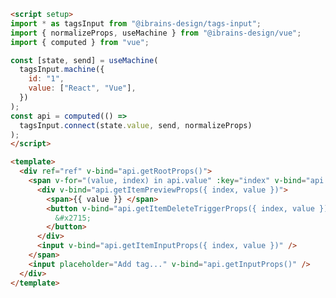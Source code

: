 ```md
<script setup>
import * as tagsInput from "@ibrains-design/tags-input";
import { normalizeProps, useMachine } from "@ibrains-design/vue";
import { computed } from "vue";

const [state, send] = useMachine(
  tagsInput.machine({
    id: "1",
    value: ["React", "Vue"],
  })
);
const api = computed(() =>
  tagsInput.connect(state.value, send, normalizeProps)
);
</script>

<template>
  <div ref="ref" v-bind="api.getRootProps()">
    <span v-for="(value, index) in api.value" :key="index" v-bind="api.getItemProps({ index, value })">
      <div v-bind="api.getItemPreviewProps({ index, value })">
        <span>{{ value }} </span>
        <button v-bind="api.getItemDeleteTriggerProps({ index, value })">
          &#x2715;
        </button>
      </div>
      <input v-bind="api.getItemInputProps({ index, value })" />
    </span>
    <input placeholder="Add tag..." v-bind="api.getInputProps()" />
  </div>
</template>
```
